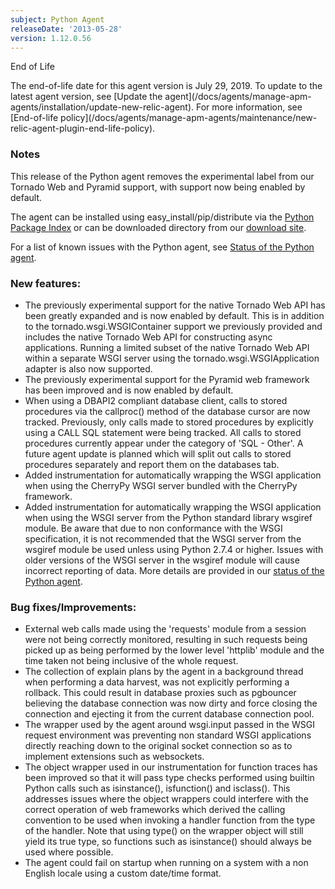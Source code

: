 ```yaml
---
subject: Python Agent
releaseDate: '2013-05-28'
version: 1.12.0.56
---
```


End of Life

<Callout variant="important">
  The end-of-life date for this agent version is July 29, 2019. To update to the latest agent version, see [Update the agent](/docs/agents/manage-apm-agents/installation/update-new-relic-agent). For more information, see [End-of-life policy](/docs/agents/manage-apm-agents/maintenance/new-relic-agent-plugin-end-life-policy).
</Callout>

### Notes

This release of the Python agent removes the experimental label from our Tornado Web and Pyramid support, with support now being enabled by default.

The agent can be installed using easy_install/pip/distribute via the [Python Package Index](https://pypi.python.org/pypi/newrelic) or can be downloaded directory from our [download site](http://download.newrelic.com/python_agent/release/).

For a list of known issues with the Python agent, see [Status of the Python agent](https://newrelic.com/docs/python/status-of-python-agent).

### New features:

* The previously experimental support for the native Tornado Web API has been greatly expanded and is now enabled by default. This is in addition to the tornado.wsgi.WSGIContainer support we previously provided and includes the native Tornado Web API for constructing async applications. Running a limited subset of the native Tornado Web API within a separate WSGI server using the tornado.wsgi.WSGIApplication adapter is also now supported.
* The previously experimental support for the Pyramid web framework has been improved and is now enabled by default.
* When using a DBAPI2 compliant database client, calls to stored procedures via the callproc() method of the database cursor are now tracked. Previously, only calls made to stored procedures by explicitly using a CALL SQL statement were being tracked. All calls to stored procedures currently appear under the category of 'SQL - Other'. A future agent update is planned which will split out calls to stored procedures separately and report them on the databases tab.
* Added instrumentation for automatically wrapping the WSGI application when using the CherryPy WSGI server bundled with the CherryPy framework.
* Added instrumentation for automatically wrapping the WSGI application when using the WSGI server from the Python standard library wsgiref module. Be aware that due to non conformance with the WSGI specification, it is not recommended that the WSGI server from the wsgiref module be used unless using Python 2.7.4 or higher. Issues with older versions of the WSGI server in the wsgiref module will cause incorrect reporting of data. More details are provided in our [status of the Python agent](https://newrelic.com/docs/python/status-of-python-agent).

### Bug fixes/Improvements:

* External web calls made using the 'requests' module from a session were not being correctly monitored, resulting in such requests being picked up as being performed by the lower level 'httplib' module and the time taken not being inclusive of the whole request.
* The collection of explain plans by the agent in a background thread when performing a data harvest, was not explicitly performing a rollback. This could result in database proxies such as pgbouncer believing the database connection was now dirty and force closing the connection and ejecting it from the current database connection pool.
* The wrapper used by the agent around wsgi.input passed in the WSGI request environment was preventing non standard WSGI applications directly reaching down to the original socket connection so as to implement extensions such as websockets.
* The object wrapper used in our instrumentation for function traces has been improved so that it will pass type checks performed using builtin Python calls such as isinstance(), isfunction() and isclass(). This addresses issues where the object wrappers could interfere with the correct operation of web frameworks which derived the calling convention to be used when invoking a handler function from the type of the handler. Note that using type() on the wrapper object will still yield its true type, so functions such as isinstance() should always be used where possible.
* The agent could fail on startup when running on a system with a non English locale using a custom date/time format.
